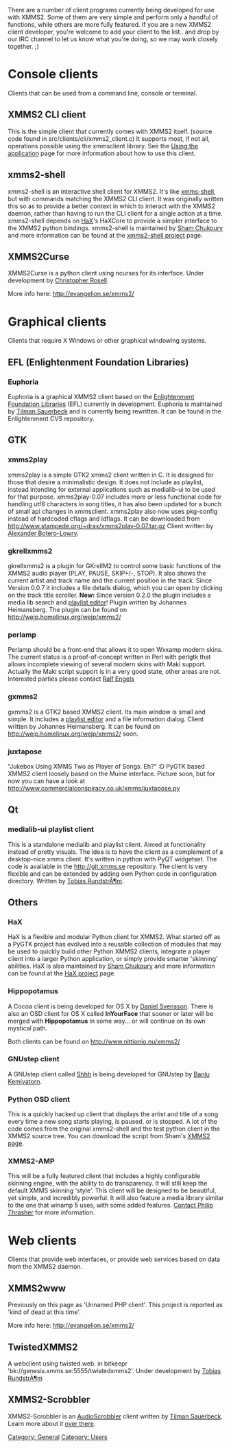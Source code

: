 {{Navbar}}

There are a number of client programs currently being developed for use with XMMS2. Some of them are very simple and perform only a handful of functions, while others are more fully featured. If you are a new XMMS2 client developer, you're welcome to add your client to the list.. and drop by our IRC channel to let us know what you're doing, so we may work closely together. ;)

= Console clients =
Clients that can be used from a command line, console or terminal.

== XMMS2 CLI client ==

This is the simple client that currently comes with XMMS2 itself. (source code found in src/clients/cli/xmms2_client.c) It supports most, if not all, operations possible using the xmmsclient library. See the [[Using the application]] page for more information about how to use this client.

== xmms2-shell ==

xmms2-shell is an interactive shell client for XMMS2. It's like [http://freshmeat.net/projects/xmms-shell/ xmms-shell], but with commands matching the XMMS2 CLI client. It was originally written this so as to provide a better context in which to interact with the XMMS2 daemon, rather than having to run the CLI client for a single action at a time. xmms2-shell depends on [[XMMS2_Clients#HaX | HaX]]'s HaXCore to provide a simpler interface to the XMMS2 python bindings. xmms2-shell is maintained by [[Sham Chukoury]] and more information can be found at the [http://eleusis.f2o.org/projects/xmms2/shell/ xmms2-shell project] page.

== XMMS2Curse ==

XMMS2Curse is a python client using ncurses for its interface. Under development by [[Christopher Rosell]].

More info here: http://evangelion.se/xmms2/

= Graphical clients =
Clients that require X Windows or other graphical windowing systems.

== EFL (Enlightenment Foundation Libraries) ==
=== Euphoria ===

Euphoria is a graphical XMMS2 client based on the [http://enlightenment.org Enlightenment Foundation Libraries] (EFL) currently in development. Euphoria is maintained by [[Tilman Sauerbeck]] and is currently being rewritten. It can be found in the Enlightenment CVS repository.

== GTK ==
=== xmms2play ===

xmms2play is a simple GTK2 xmms2 client written in C. It is designed for those that desire a minimalistic design. It does not include as playlist, instead intending for external applications such as medialib-ui to be used for that purpose. xmms2play-0.07 includes more or less functional code for handling utf8 characters in song titles, it has also been updated for a bunch of small api changes in xmmsclient. xmms2play also now uses pkg-config instead of hardcoded cflags and ldflags. It can be downloaded from http://www.stampede.org/~drax/xmms2play-0.07.tar.gz Client written by [[Alexander Botero-Lowry]].

=== gkrellxmms2 ===

gkrellxmms2 is a plugin for GKrellM2 to control some basic functions of the XMMS2 audio player (PLAY, PAUSE, SKIP+/-, STOP). It also shows the current artist and track name and the current position in the track. Since Version 0.0.7 it includes a file details dialog, which you can open by clicking on the track title scroller. '''New:''' Since version 0.2.0 the plugin includes a media lib search and [http://wejp.homelinux.org/wejp/xmms2/pledit.png playlist editor]!
Plugin written by Johannes Heimansberg.
The plugin can be found on http://wejp.homelinux.org/wejp/xmms2/

=== perlamp ===

Perlamp should be a front-end that allows it to open Wxxamp modern skins. 
The current status is a proof-of-concept written in Perl with perlgtk that allows incomplete viewing of several modern skins with Maki support.
Actually the Maki script support is in a very good state, other areas are not.
Interested parties please contact [[Ralf Engels]]

=== gxmms2 ===

gxmms2 is a GTK2 based XMMS2 client. Its main window is small and simple. It includes a [http://wejp.homelinux.org/wejp/xmms2/pledit.png playlist editor] and a file information dialog.
Client written by Johannes Heimansberg.
It can be found on http://wejp.homelinux.org/wejp/xmms2/ soon.

===juxtapose===

"Jukebox Using XMMS Two as Player of Songs.  Eh?" :D  PyGTK based XMMS2 client loosely based on the Muine interface.  Picture soon, but for now you can have a look at http://www.commercialconspiracy.co.uk/xmms/juxtapose.py

== Qt ==
=== medialib-ui playlist client ===

This is a standalone medialib and playlist client. Aimed at functionality instead of pretty visuals. The idea is to have the client as a complement of a desktop-nice xmms client. It's written in python with PyQT widgetset. The code is available in the http://git.xmms.se repository. The client is very flexible and can be extended by adding own Python code in configuration directory. Written by [[Tobias RundstrÃ¶m]].

== Others ==
=== HaX ===

HaX is a flexible and modular Python client for XMMS2. What started off as a PyGTK project has evolved into a reusable collection of modules that may be used to quickly build other Python XMMS2 clients, integrate a player client into a larger Python application, or simply provide smarter 'skinning' abilities. HaX is also maintained by [[Sham Chukoury]] and more information can be found at the [http://eleusis.f2o.org/projects/xmms2/hax/ HaX project] page.

=== Hippopotamus ===

A Cocoa client is being developed for OS X by [[Daniel Svensson]]. There is also an OSD client for OS X called '''InYourFace''' that sooner or later will be merged with '''Hippopotamus''' in some way... or will continue on its own mystical path.

Both clients can be found on http://www.nittionio.nu/xmms2/

=== GNUstep client ===

A GNUstep client called [http://home.gna.org/garma/shhh/ Shhh] is being developed for GNUstep by [[Banlu Kemiyatorn]].

=== Python OSD client ===

This is a quickly hacked up client that displays the artist and title of a song every time a new song starts playing, is paused, or is stopped. A lot of the code comes from the original xmms2-shell and the test python client in the XMMS2 source tree. You can download the script from Sham's [http://eleusis.f2o.org/projects/xmms2/ XMMS2 page].

=== XMMS2-AMP ===

This will be a fully featured client that includes a highly configurable skinning engine, with the ability to do transparency. It will still keep the default XMMS skinning 'style'. This client will be designed to be beautiful, yet simple, and incredibly powerful. It will also feature a media library similar to the one that winamp 5 uses, with some added features. [mailto:philipthrasher@gmail.com Contact Philip Thrasher] for more information.

= Web clients =
Clients that provide web interfaces, or provide web services based on data from the XMMS2 daemon.

== XMMS2www ==
Previously on this page as 'Unnamed PHP client'. This project is reported as 'kind of dead at this time'.

More info here: http://evangelion.se/xmms2/

== TwistedXMMS2 ==
A webclient using twisted.web. in bitkeepr 'bk://genesis.xmms.se:5555/twistedxmms2'. Under development by [[Tobias RundstrÃ¶m]]

== XMMS2-Scrobbler ==

XMMS2-Scrobbler is an [http://www.audioscrobbler.com/ AudioScrobbler] client written by [[Tilman Sauerbeck]]. Learn more about it [http://code-monkey.de/projects/xmms2-scrobbler.html over there].


[[Category: General]]
[[Category: Users]]